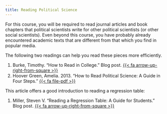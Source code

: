 ```yaml
---
title: Reading Political Science
---
```


For this course, you will be required to read journal articles and book chapters that political scientists write for other political scientists (or other social scientists). Even beyond this course, you have probably already encountered academic texts that are different from that which you find in popular media.

The following two readings can help you read these pieces more efficiently.

1. Burke, Timothy. “How to Read in College.” Blog post. [{{< fa arrow-up-right-from-square >}}](https://blogs.swarthmore.edu/burke/permanent-features-advice-on-academia/how-to-read-in-college/)
2. Hoover Green, Amelia. 2013. "How to Read Political Science: A Guide in Four Steps." [{{< fa file-pdf >}}](https://calgara.github.io/Pol157_Spring2019/howtoread.pdf)


This article offers a good introduction to reading a regression table:

1. Miller, Steven V. “Reading a Regression Table: A Guide for Students.” Blog post. [{{< fa arrow-up-right-from-square >}}](https://svmiller.com/blog/2014/08/reading-a-regression-table-a-guide-for-students/)

